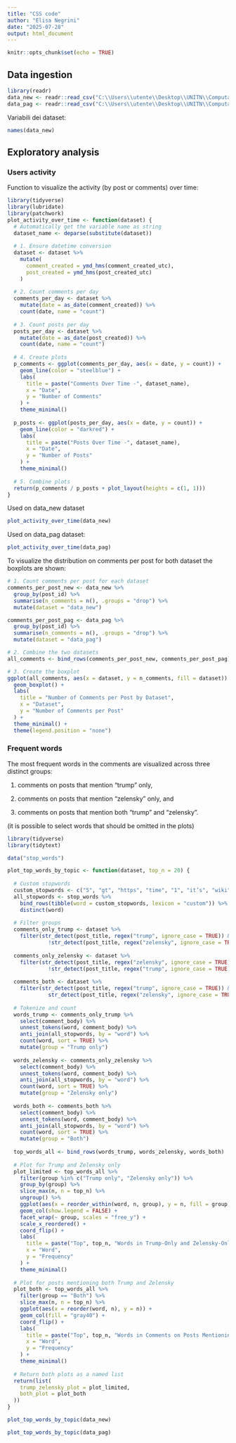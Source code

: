 ```yaml
---
title: "CSS code"
author: "Elisa Negrini"
date: "2025-07-28"
output: html_document
---
```


```r
knitr::opts_chunk$set(echo = TRUE)
```

## Data ingestion

```r
library(readr)
data_new <- readr::read_csv("C:\\Users\\utente\\Desktop\\UNITN\\Computational social science\\paper CSS\\reddit_comments_expanded_new.csv")
data_pag <- readr::read_csv("C:\\Users\\utente\\Desktop\\UNITN\\Computational social science\\paper CSS\\reddit_comments_expanded_paginated.csv")
```
Variabili dei dataset:
```r
names(data_new)
```
## Exploratory analysis

### Users activity
Function to visualize the activity (by post or comments) over time:
```r
library(tidyverse)
library(lubridate)
library(patchwork)
plot_activity_over_time <- function(dataset) {
  # Automatically get the variable name as string
  dataset_name <- deparse(substitute(dataset))
  
  # 1. Ensure datetime conversion
  dataset <- dataset %>%
    mutate(
      comment_created = ymd_hms(comment_created_utc),
      post_created = ymd_hms(post_created_utc)
    )
  
  # 2. Count comments per day
  comments_per_day <- dataset %>%
    mutate(date = as_date(comment_created)) %>%
    count(date, name = "count")
  
  # 3. Count posts per day
  posts_per_day <- dataset %>%
    mutate(date = as_date(post_created)) %>%
    count(date, name = "count")
  
  # 4. Create plots
  p_comments <- ggplot(comments_per_day, aes(x = date, y = count)) +
    geom_line(color = "steelblue") +
    labs(
      title = paste("Comments Over Time -", dataset_name),
      x = "Date",
      y = "Number of Comments"
    ) +
    theme_minimal()
  
  p_posts <- ggplot(posts_per_day, aes(x = date, y = count)) +
    geom_line(color = "darkred") +
    labs(
      title = paste("Posts Over Time -", dataset_name),
      x = "Date",
      y = "Number of Posts"
    ) +
    theme_minimal()
  
  # 5. Combine plots
  return(p_comments / p_posts + plot_layout(heights = c(1, 1)))
}

```

Used on data_new dataset
```r
plot_activity_over_time(data_new)
```
Used on data_pag dataset:
```r
plot_activity_over_time(data_pag)
```

To visualize the distribution on comments per post for both dataset the boxplots are shown:
```r
# 1. Count comments per post for each dataset
comments_per_post_new <- data_new %>%
  group_by(post_id) %>%
  summarise(n_comments = n(), .groups = "drop") %>%
  mutate(dataset = "data_new")

comments_per_post_pag <- data_pag %>%
  group_by(post_id) %>%
  summarise(n_comments = n(), .groups = "drop") %>%
  mutate(dataset = "data_pag")

# 2. Combine the two datasets
all_comments <- bind_rows(comments_per_post_new, comments_per_post_pag)

# 3. Create the boxplot
ggplot(all_comments, aes(x = dataset, y = n_comments, fill = dataset)) +
  geom_boxplot() +
  labs(
    title = "Number of Comments per Post by Dataset",
    x = "Dataset",
    y = "Number of Comments per Post"
  ) +
  theme_minimal() +
  theme(legend.position = "none")

```

### Frequent words

The most frequent words in the comments are visualized across three distinct groups:

1. comments on posts that mention "trump" only,

2. comments on posts that mention "zelensky" only, and

3. comments on posts that mention both "trump" and "zelensky".

(it is possible to select words that should be omitted in the plots)
```r
library(tidyverse)
library(tidytext)

data("stop_words")

plot_top_words_by_topic <- function(dataset, top_n = 20) {
  
  # Custom stopwords
  custom_stopwords <- c("5", "gt", "https", "time", "1", "it’s", "wiki", "i’m", "I’m")
  all_stopwords <- stop_words %>%
    bind_rows(tibble(word = custom_stopwords, lexicon = "custom")) %>%
    distinct(word)
  
  # Filter groups
  comments_only_trump <- dataset %>%
    filter(str_detect(post_title, regex("trump", ignore_case = TRUE)) &
             !str_detect(post_title, regex("zelensky", ignore_case = TRUE)))
  
  comments_only_zelensky <- dataset %>%
    filter(str_detect(post_title, regex("zelensky", ignore_case = TRUE)) &
             !str_detect(post_title, regex("trump", ignore_case = TRUE)))
  
  comments_both <- dataset %>%
    filter(str_detect(post_title, regex("trump", ignore_case = TRUE)) &
             str_detect(post_title, regex("zelensky", ignore_case = TRUE)))
  
  # Tokenize and count
  words_trump <- comments_only_trump %>%
    select(comment_body) %>%
    unnest_tokens(word, comment_body) %>%
    anti_join(all_stopwords, by = "word") %>%
    count(word, sort = TRUE) %>%
    mutate(group = "Trump only")
  
  words_zelensky <- comments_only_zelensky %>%
    select(comment_body) %>%
    unnest_tokens(word, comment_body) %>%
    anti_join(all_stopwords, by = "word") %>%
    count(word, sort = TRUE) %>%
    mutate(group = "Zelensky only")
  
  words_both <- comments_both %>%
    select(comment_body) %>%
    unnest_tokens(word, comment_body) %>%
    anti_join(all_stopwords, by = "word") %>%
    count(word, sort = TRUE) %>%
    mutate(group = "Both")
  
  top_words_all <- bind_rows(words_trump, words_zelensky, words_both)
  
  # Plot for Trump and Zelensky only
  plot_limited <- top_words_all %>%
    filter(group %in% c("Trump only", "Zelensky only")) %>%
    group_by(group) %>%
    slice_max(n, n = top_n) %>%
    ungroup() %>%
    ggplot(aes(x = reorder_within(word, n, group), y = n, fill = group)) +
    geom_col(show.legend = FALSE) +
    facet_wrap(~ group, scales = "free_y") +
    scale_x_reordered() +
    coord_flip() +
    labs(
      title = paste("Top", top_n, "Words in Trump-Only and Zelensky-Only Posts"),
      x = "Word",
      y = "Frequency"
    ) +
    theme_minimal()
  
  # Plot for posts mentioning both Trump and Zelensky
  plot_both <- top_words_all %>%
    filter(group == "Both") %>%
    slice_max(n, n = top_n) %>%
    ggplot(aes(x = reorder(word, n), y = n)) +
    geom_col(fill = "gray40") +
    coord_flip() +
    labs(
      title = paste("Top", top_n, "Words in Comments on Posts Mentioning Both Trump and Zelensky"),
      x = "Word",
      y = "Frequency"
    ) +
    theme_minimal()
  
  # Return both plots as a named list
  return(list(
    trump_zelensky_plot = plot_limited,
    both_plot = plot_both
  ))
}
```


```r
plot_top_words_by_topic(data_new)
```
```r
plot_top_words_by_topic(data_pag)
```
